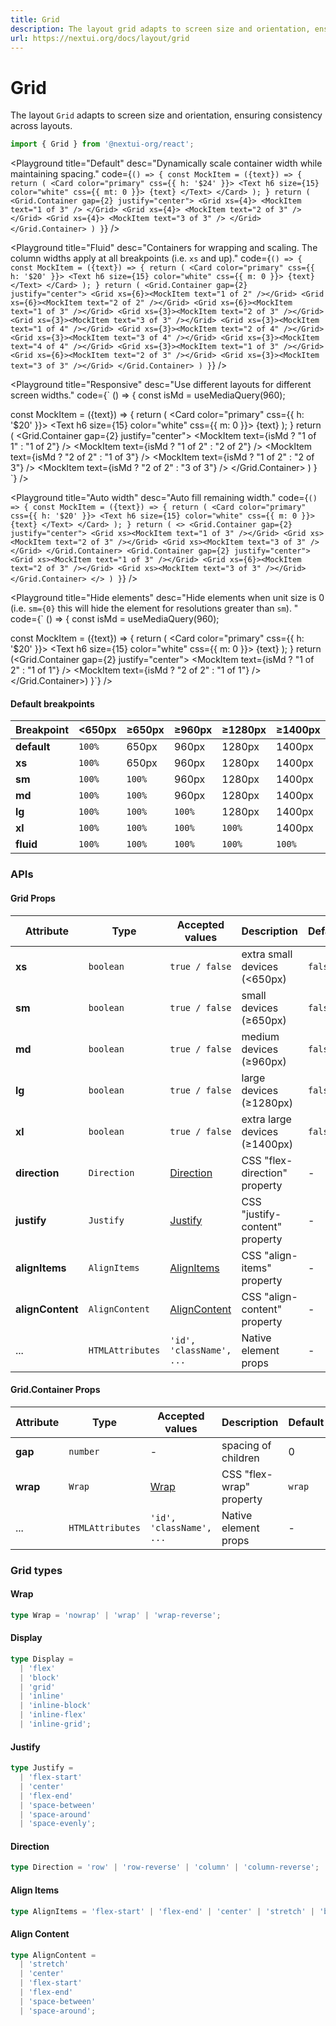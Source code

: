 ```yaml
---
title: Grid
description: The layout grid adapts to screen size and orientation, ensuring consistency across layouts.
url: https://nextui.org/docs/layout/grid
---
```


# Grid

The layout `Grid` adapts to screen size and orientation, ensuring consistency across layouts.

```jsx
import { Grid } from '@nextui-org/react';
```

<CarbonAd />

<Spacer y={2} />

<Playground
  title="Default"
  desc="Dynamically scale container width while maintaining spacing."
  code={`
() => {
  const MockItem = ({text}) => {
    return (
      <Card color="primary" css={{ h: '$24' }}>
        <Text h6 size={15} color="white" css={{ mt: 0 }}>
          {text}
        </Text>
      </Card>
    );
}
return (
<Grid.Container gap={2} justify="center">
  <Grid xs={4}>
    <MockItem text="1 of 3" />
  </Grid>
  <Grid xs={4}>
    <MockItem text="2 of 3" />
  </Grid>
  <Grid xs={4}>
    <MockItem text="3 of 3" />
  </Grid>
</Grid.Container>
) } `}
/>

<Playground
  title="Fluid"
  desc="Containers for wrapping and scaling. The column widths apply at all breakpoints (i.e. `xs` and up)."
  code={`
() => {
 const MockItem = ({text}) => {
    return (
      <Card color="primary" css={{ h: '$20' }}>
        <Text h6 size={15} color="white" css={{ m: 0 }}>
         {text}
        </Text>
      </Card>
    );
}
  return (
    <Grid.Container gap={2} justify="center">
      <Grid xs={6}><MockItem text="1 of 2" /></Grid>
      <Grid xs={6}><MockItem text="2 of 2" /></Grid>
      <Grid xs={6}><MockItem text="1 of 3" /></Grid>
      <Grid xs={3}><MockItem text="2 of 3" /></Grid>
      <Grid xs={3}><MockItem text="3 of 3" /></Grid>
      <Grid xs={3}><MockItem text="1 of 4" /></Grid>
      <Grid xs={3}><MockItem text="2 of 4" /></Grid>
      <Grid xs={3}><MockItem text="3 of 4" /></Grid>
      <Grid xs={3}><MockItem text="4 of 4" /></Grid>
      <Grid xs={3}><MockItem text="1 of 3" /></Grid>
      <Grid xs={6}><MockItem text="2 of 3" /></Grid>
      <Grid xs={3}><MockItem text="3 of 3" /></Grid>
    </Grid.Container>
  )
}
`}
/>

<Playground
  title="Responsive"
  desc="Use different layouts for different screen widths."
  code={`
() => {
 const isMd = useMediaQuery(960);
 
 const MockItem = ({text}) => {
    return (
      <Card color="primary" css={{ h: '$20' }}>
        <Text h6 size={15} color="white" css={{ m: 0 }}>
         {text}
        </Text>
      </Card>
    );
}
  return (
    <Grid.Container gap={2} justify="center">
      <Grid xs={12} md={6}><MockItem text={isMd ? "1 of 1" : "1 of 2"} /></Grid>
      <Grid xs={6} md={6}><MockItem text={isMd ? "1 of 2" : "2 of 2"} /></Grid>
      <Grid xs={6} md={3}><MockItem text={isMd ? "2 of 2" : "1 of 3"} /></Grid>
      <Grid xs={6} md={3}><MockItem text={isMd ? "1 of 2" : "2 of 3"} /></Grid>
      <Grid xs={6} md={3}><MockItem text={isMd ? "2 of 2" : "3 of 3"} /></Grid>
    </Grid.Container>
  )
}
`}
/>

<Playground
  title="Auto width"
  desc="Auto fill remaining width."
  code={`
() => {
 const MockItem = ({text}) => {
    return (
      <Card color="primary" css={{ h: '$20' }}>
        <Text h6 size={15} color="white" css={{ m: 0 }}>
         {text}
        </Text>
      </Card>
    );
}
  return (
    <>
      <Grid.Container gap={2} justify="center">
        <Grid xs><MockItem text="1 of 3" /></Grid>
        <Grid xs><MockItem text="2 of 3" /></Grid>
        <Grid xs><MockItem text="3 of 3" /></Grid>
      </Grid.Container>
      <Grid.Container gap={2} justify="center">
        <Grid xs><MockItem text="1 of 3" /></Grid>
        <Grid xs={6}><MockItem text="2 of 3" /></Grid>
        <Grid xs><MockItem text="3 of 3" /></Grid>
      </Grid.Container>
    </>
  )
}
`}
/>

<Playground
  title="Hide elements"
  desc="Hide elements when unit size is 0 (i.e. `sm={0}` this will hide the element for resolutions greater than  `sm`). "
  code={`
() => {
 const isMd = useMediaQuery(960);
 
 const MockItem = ({text}) => {
    return (
      <Card color="primary" css={{ h: '$20' }}>
        <Text h6 size={15} color="white" css={{ m: 0 }}>
         {text}
        </Text>
      </Card>
    );
}
return (<Grid.Container gap={2} justify="center">
  <Grid xs={6} sm={0}>
    <MockItem text={isMd ? "1 of 2" : "1 of 1"} />
  </Grid>
  <Grid xs={6} sm={0}>
    <MockItem text={isMd ? "2 of 2" : "1 of 1"} />
  </Grid>
  <Grid xs={12}>
    <MockItem text="1 of 1" />
  </Grid>
  <Grid xs={12}>
    <MockItem text="1 of 1" />
  </Grid>
</Grid.Container>) 
}`}
/>

<Spacer y={2} />

#### Default breakpoints

| Breakpoint  | <650px | ≥650px | ≥960px | ≥1280px | ≥1400px |
| ----------- | ------ | ------ | ------ | ------- | ------- |
| **default** | `100%` | 650px  | 960px  | 1280px  | 1400px  |
| **xs**      | `100%` | 650px  | 960px  | 1280px  | 1400px  |
| **sm**      | `100%` | `100%` | 960px  | 1280px  | 1400px  |
| **md**      | `100%` | `100%` | 960px  | 1280px  | 1400px  |
| **lg**      | `100%` | `100%` | `100%` | 1280px  | 1400px  |
| **xl**      | `100%` | `100%` | `100%` | `100%`  | 1400px  |
| **fluid**   | `100%` | `100%` | `100%` | `100%`  | `100%`  |

<Spacer y={3} />

### APIs

<Spacer y={2} />

#### Grid Props

| Attribute        | Type             | Accepted values                | Description                    | Default |
| ---------------- | ---------------- | ------------------------------ | ------------------------------ | ------- |
| **xs**           | `boolean`        | `true / false`                 | extra small devices (<650px)   | `false` |
| **sm**           | `boolean`        | `true / false`                 | small devices (≥650px)         | `false` |
| **md**           | `boolean`        | `true / false`                 | medium devices (≥960px)        | `false` |
| **lg**           | `boolean`        | `true / false`                 | large devices (≥1280px)        | `false` |
| **xl**           | `boolean`        | `true / false`                 | extra large devices (≥1400px)  | `false` |
| **direction**    | `Direction`      | [Direction](#direction)        | CSS "flex-direction" property  | -       |
| **justify**      | `Justify`        | [Justify](#justify)            | CSS "justify-content" property | -       |
| **alignItems**   | `AlignItems`     | [AlignItems](#align-items)     | CSS "align-items" property     | -       |
| **alignContent** | `AlignContent`   | [AlignContent](#align-content) | CSS "align-content" property   | -       |
| ...              | `HTMLAttributes` | `'id', 'className', ...`       | Native element props           | -       |

<Spacer y={2} />

#### Grid.Container Props

| Attribute | Type             | Accepted values          | Description              | Default |
| --------- | ---------------- | ------------------------ | ------------------------ | ------- |
| **gap**   | `number`         | -                        | spacing of children      | 0       |
| **wrap**  | `Wrap`           | [Wrap](#wrap)            | CSS "flex-wrap" property | `wrap`  |
| ...       | `HTMLAttributes` | `'id', 'className', ...` | Native element props     | -       |

### Grid types

<Spacer y={1} />

#### Wrap

```ts
type Wrap = 'nowrap' | 'wrap' | 'wrap-reverse';
```

#### Display

```ts
type Display =
  | 'flex'
  | 'block'
  | 'grid'
  | 'inline'
  | 'inline-block'
  | 'inline-flex'
  | 'inline-grid';
```

#### Justify

```ts
type Justify =
  | 'flex-start'
  | 'center'
  | 'flex-end'
  | 'space-between'
  | 'space-around'
  | 'space-evenly';
```

#### Direction

```ts
type Direction = 'row' | 'row-reverse' | 'column' | 'column-reverse';
```

#### Align Items

```ts
type AlignItems = 'flex-start' | 'flex-end' | 'center' | 'stretch' | 'baseline';
```

#### Align Content

```ts
type AlignContent =
  | 'stretch'
  | 'center'
  | 'flex-start'
  | 'flex-end'
  | 'space-between'
  | 'space-around';
```
